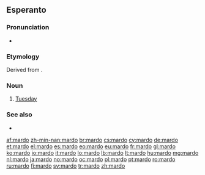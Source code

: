 ==Esperanto==

===Pronunciation===
* {{IPA|/ˈmar.do/|lang=eo}}

===Etymology===
Derived from {{etyl|fr|eo}} {{m|fr|mardi}}.

===Noun===
{{eo-head}}

# [[Tuesday]]

===See also===
* {{list:days of the week/eo}}

{{eo BRO|5}}
{{eo GCSE|0}}
{{Universala Vortaro}}

[[af:mardo]]
[[zh-min-nan:mardo]]
[[br:mardo]]
[[cs:mardo]]
[[cy:mardo]]
[[de:mardo]]
[[et:mardo]]
[[el:mardo]]
[[es:mardo]]
[[eo:mardo]]
[[eu:mardo]]
[[fr:mardo]]
[[gl:mardo]]
[[ko:mardo]]
[[io:mardo]]
[[it:mardo]]
[[lo:mardo]]
[[lb:mardo]]
[[lt:mardo]]
[[hu:mardo]]
[[mg:mardo]]
[[nl:mardo]]
[[ja:mardo]]
[[no:mardo]]
[[oc:mardo]]
[[pl:mardo]]
[[pt:mardo]]
[[ro:mardo]]
[[ru:mardo]]
[[fi:mardo]]
[[sv:mardo]]
[[tr:mardo]]
[[zh:mardo]]